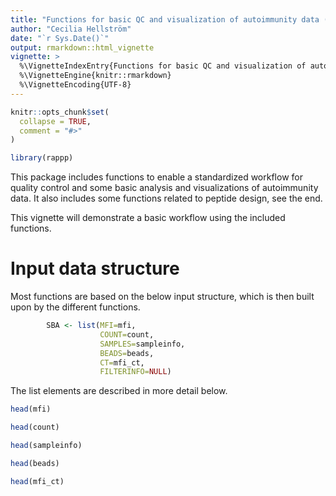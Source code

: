 ```yaml
---
title: "Functions for basic QC and visualization of autoimmunity data (rappp)"
author: "Cecilia Hellström"
date: "`r Sys.Date()`"
output: rmarkdown::html_vignette
vignette: >
  %\VignetteIndexEntry{Functions for basic QC and visualization of autoimmunity data (rappp)}
  %\VignetteEngine{knitr::rmarkdown}
  %\VignetteEncoding{UTF-8}
---
```


```r
knitr::opts_chunk$set(
  collapse = TRUE,
  comment = "#>"
)
```

```r
library(rappp)
```

This package includes functions to enable a standardized workflow for quality control and 
some basic analysis and visualizations of autoimmunity data.
It also includes some functions related to peptide design, see the end.

This vignette will demonstrate a basic workflow using the included functions.

# Input data structure

Most functions are based on the below input structure, which is then built upon by the different functions.

```r
        SBA <- list(MFI=mfi,
                    COUNT=count,
                    SAMPLES=sampleinfo,
                    BEADS=beads,
                    CT=mfi_ct,
                    FILTERINFO=NULL)
```

The list elements are described in more detail below.

```r
head(mfi)
```

```r
head(count)
```

```r
head(sampleinfo)
```

```r
head(beads)
```

```r
head(mfi_ct)
```

